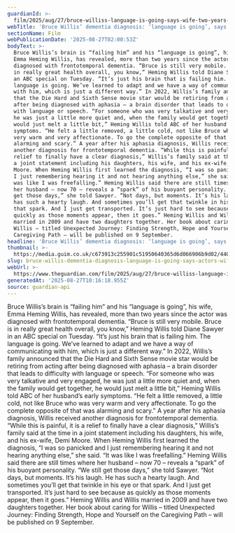 ```yaml
---
guardianId: >-
  film/2025/aug/27/bruce-williss-language-is-going-says-wife-two-years-after-actors-dementia-diagnosis
webTitle: 'Bruce Willis’ dementia diagnosis: ‘language is going’, says actor’s wife'
sectionName: Film
webPublicationDate: '2025-08-27T02:00:53Z'
bodyText: >-
  Bruce Willis’s brain is “failing him” and his “language is going”, his wife,
  Emma Heming Willis, has revealed, more than two years since the actor was
  diagnosed with frontotemporal dementia. “Bruce is still very mobile. Bruce is
  in really great health overall, you know,” Heming Willis told Diane Sawyer in
  an ABC special on Tuesday. “It’s just his brain that is failing him. The
  language is going. We’ve learned to adapt and we have a way of communicating
  with him, which is just a different way.” In 2022, Willis’s family announced
  that the Die Hard and Sixth Sense movie star would be retiring from acting
  after being diagnosed with aphasia – a brain disorder that leads to difficulty
  with language or speech. “For someone who was very talkative and very engaged,
  he was just a little more quiet and, when the family would get together, he
  would just melt a little bit,” Heming Willis told ABC of her husband’s early
  symptoms. “He felt a little removed, a little cold, not like Bruce who was
  very warm and very affectionate. To go the complete opposite of that was
  alarming and scary.” A year after his aphasia diagnosis, Willis received
  another diagnosis for frontotemporal dementia. “While this is painful, it is a
  relief to finally have a clear diagnosis,” Willis’s family said at the time in
  a joint statement including his daughters, his wife, and his ex-wife, Demi
  Moore. When Heming Willis first learned the diagnosis, “I was so panicked and
  I just remembering hearing it and not hearing anything else,” she said. “It
  was like I was freefalling.” Heming Willis said there are still times where
  her husband – now 70 – reveals a “spark” of his buoyant personality. “We still
  get those days,” she told Sawyer. “Not days, but moments. It’s his laugh. He
  has such a hearty laugh. And sometimes you’ll get that twinkle in his eye or
  that spark. And I just get transported. It’s just hard to see because as
  quickly as those moments appear, then it goes.” Heming Willis and Willis
  married in 2009 and have two daughters together. Her book about caring for
  Willis – titled Unexpected Journey: Finding Strength, Hope and Yourself on the
  Caregiving Path – will be published on 9 September.
headline: 'Bruce Willis’ dementia diagnosis: ‘language is going’, says actor’s wife'
thumbnail: >-
  https://media.guim.co.uk/c673913c255901c51950640365d6d066906b9d02/440_0_3285_2628/500.jpg
slug: bruce-willis-dementia-diagnosis-language-is-going-says-actors-wife
webUrl: >-
  https://www.theguardian.com/film/2025/aug/27/bruce-williss-language-is-going-says-wife-two-years-after-actors-dementia-diagnosis
generatedAt: '2025-08-27T10:16:18.955Z'
source: guardian-api
---
```

Bruce Willis’s brain is “failing him” and his “language is going”, his wife, Emma Heming Willis, has revealed, more than two years since the actor was diagnosed with frontotemporal dementia. “Bruce is still very mobile. Bruce is in really great health overall, you know,” Heming Willis told Diane Sawyer in an ABC special on Tuesday. “It’s just his brain that is failing him. The language is going. We’ve learned to adapt and we have a way of communicating with him, which is just a different way.” In 2022, Willis’s family announced that the Die Hard and Sixth Sense movie star would be retiring from acting after being diagnosed with aphasia – a brain disorder that leads to difficulty with language or speech. “For someone who was very talkative and very engaged, he was just a little more quiet and, when the family would get together, he would just melt a little bit,” Heming Willis told ABC of her husband’s early symptoms. “He felt a little removed, a little cold, not like Bruce who was very warm and very affectionate. To go the complete opposite of that was alarming and scary.” A year after his aphasia diagnosis, Willis received another diagnosis for frontotemporal dementia. “While this is painful, it is a relief to finally have a clear diagnosis,” Willis’s family said at the time in a joint statement including his daughters, his wife, and his ex-wife, Demi Moore. When Heming Willis first learned the diagnosis, “I was so panicked and I just remembering hearing it and not hearing anything else,” she said. “It was like I was freefalling.” Heming Willis said there are still times where her husband – now 70 – reveals a “spark” of his buoyant personality. “We still get those days,” she told Sawyer. “Not days, but moments. It’s his laugh. He has such a hearty laugh. And sometimes you’ll get that twinkle in his eye or that spark. And I just get transported. It’s just hard to see because as quickly as those moments appear, then it goes.” Heming Willis and Willis married in 2009 and have two daughters together. Her book about caring for Willis – titled Unexpected Journey: Finding Strength, Hope and Yourself on the Caregiving Path – will be published on 9 September.
